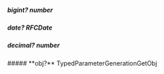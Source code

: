 
##### **bigint?** number

##### **date?** RFCDate

##### **decimal?** number

<Collapsible>
    ##### **obj?** TypedParameterGenerationGetObj
    <Collapsible.Break/>
    <TypedParameterGenerationGetObj/>
</Collapsible>

